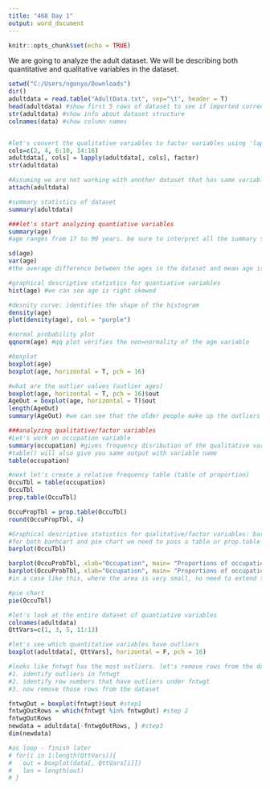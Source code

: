 ---
title: "468 Day 1"
output: word_document
---

```{r setup, include=FALSE}
knitr::opts_chunk$set(echo = TRUE)
```

We are going to analyze the adult dataset. We will be describing both quantitative and qualitative variables in the dataset.

```{r}
setwd("C:/Users/ngonyo/Downloads")
dir()
adultdata = read.table("AdultData.txt", sep="\t", header = T)
head(adultdata) #show first 5 rows of dataset to see if imported correctly
str(adultdata) #show info about dataset structure
colnames(data) #show column names


#let's convert the qualitative variables to factor variables using 'lapply()' function
cols=c(2, 4, 6:10, 14:16)
adultdata[, cols] = lapply(adultdata[, cols], factor)
str(adultdata)

#Assuming we are not working with another dataset that has same variable names, we can attach the dataset to seperate the variables
attach(adultdata)

#summary statistics of dataset
summary(adultdata)

###let's start analyzing quantiative variables
summary(age)
#age ranges from 17 to 90 years. be sure to interpret all the summary statistics

sd(age)
var(age)
#the average difference between the ages in the dataset and mean age is 13.13667 years

#graphical descriptive statistics for quantiative variables
hist(age) #we can see age is right skewed

#desnity curve: identifies the shape of the histogram
density(age)
plot(density(age), col = "purple")

#normal probability plot
qqnorm(age) #qq plot verifies the non=normality of the age variable

#boxplot
boxplot(age)
boxplot(age, horizontal = T, pch = 16)

#what are the outlier values (outlier ages)
boxplot(age, horizontal = T, pch = 16)$out
AgeOut = boxplot(age, horizontal = T)$out
length(AgeOut)
summary(AgeOut) #we can see that the older people make up the outliers which makes sense as we saw there is a right skew previously

###analyzing qualitative/factor variables
#Let's work on occupation variable
summary(occupation) #gives frequency disribution of the qualitative variable
#table() will also give you same output with variable name
table(occupation)

#next let's create a relative frequency table (table of proportion)
OccuTbl = table(occupation)
OccuTbl
prop.table(OccuTbl)

OccuPropTbl = prop.table(OccuTbl)
round(OccuPropTbl, 4)

#Graphical descriptive statistics for qualitative/factor variables: barchart, piechart
#for both barhcart and pie chart we need to pass a table or prop.table rather than variable itself
barplot(OccuTbl)

barplot(OccuProbTbl, xlab="Occupation", main= "Proportions of occupations")
barplot(OccuProbTbl, xlab="Occupation", main= "Proportions of occupations", ylim=c(0,1))
#in a case like this, where the area is very small, no need to extend the y-axis, ie previous plot is better in this case

#pie chart
pie(OccuTbl)

#let's look at the entire dataset of quantiative variables
colnames(adultdata)
QttVars=c(1, 3, 5, 11:13)

#let's see which quantitative variables have outliers
boxplot(adultdata[, QttVars], horizontal = F, pch = 16)

#looks like fntwgt has the most outliers. let's remove rows from the dataset where they have outliers based on fntwgt
#1. identify outliers in fntwgt
#2. identify row numbers that have outliers under fntwgt
#3. now remove those rows from the dataset

fntwgOut = boxplot(fntwgt)$out #step1
fntwgOutRows = which(fntwgt %in% fntwgOut) #step 2
fntwgOutRows
newdata = adultdata[-fntwgOutRows, ] #step3
dim(newdata)

#as loop - finish later
# for(i in 1:length(QttVars)){
#   out = boxplot(data[, QttVars[i]])
#   len = length(out)
# }

```